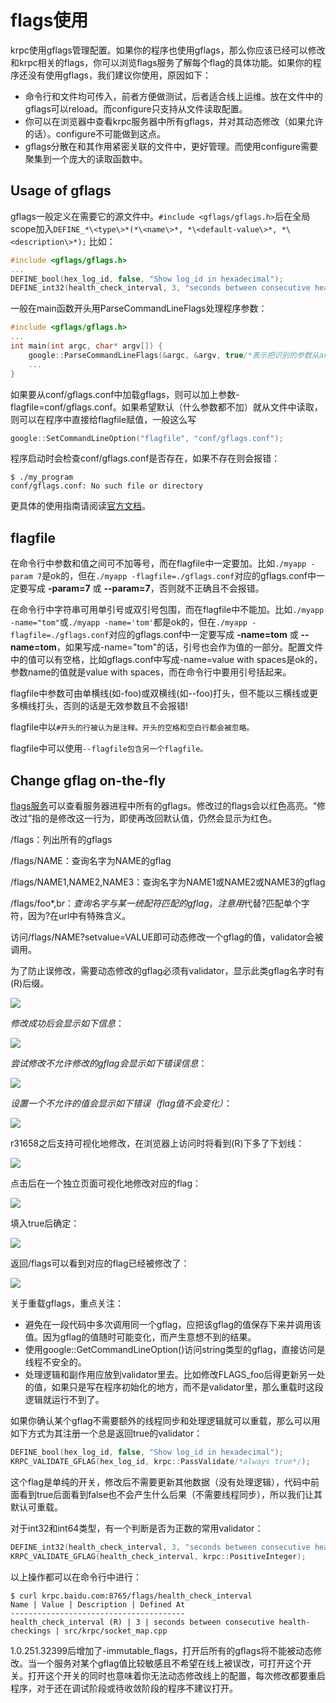 # flags使用

krpc使用gflags管理配置。如果你的程序也使用gflags，那么你应该已经可以修改和krpc相关的flags，你可以浏览flags服务了解每个flag的具体功能。如果你的程序还没有使用gflags，我们建议你使用，原因如下：

- 命令行和文件均可传入，前者方便做测试，后者适合线上运维。放在文件中的gflags可以reload。而configure只支持从文件读取配置。
- 你可以在浏览器中查看krpc服务器中所有gflags，并对其动态修改（如果允许的话）。configure不可能做到这点。
- gflags分散在和其作用紧密关联的文件中，更好管理。而使用configure需要聚集到一个庞大的读取函数中。

## Usage of gflags

gflags一般定义在需要它的源文件中。`#include <gflags/gflags.h>`后在全局scope加入`DEFINE_*\<type\>*(*\<name\>*, *\<default-value\>*, *\<description\>*);` 比如：

```c++
#include <gflags/gflags.h>
...
DEFINE_bool(hex_log_id, false, "Show log_id in hexadecimal");
DEFINE_int32(health_check_interval, 3, "seconds between consecutive health-checkings");
```

一般在main函数开头用ParseCommandLineFlags处理程序参数：

```c++
#include <gflags/gflags.h>
...
int main(int argc, char* argv[]) {
    google::ParseCommandLineFlags(&argc, &argv, true/*表示把识别的参数从argc/argv中删除*/);
    ...
}
```

如果要从conf/gflags.conf中加载gflags，则可以加上参数-flagfile=conf/gflags.conf。如果希望默认（什么参数都不加）就从文件中读取，则可以在程序中直接给flagfile赋值，一般这么写

```c++
google::SetCommandLineOption("flagfile", "conf/gflags.conf");
```

程序启动时会检查conf/gflags.conf是否存在，如果不存在则会报错：

```
$ ./my_program
conf/gflags.conf: No such file or directory
```

更具体的使用指南请阅读[官方文档](http://gflags.github.io/gflags/)。

## flagfile

在命令行中参数和值之间可不加等号，而在flagfile中一定要加。比如`./myapp -param 7`是ok的，但在`./myapp -flagfile=./gflags.conf`对应的gflags.conf中一定要写成 **-param=7** 或 **--param=7**，否则就不正确且不会报错。

在命令行中字符串可用单引号或双引号包围，而在flagfile中不能加。比如`./myapp -name="tom"`或`./myapp -name='tom'`都是ok的，但在`./myapp -flagfile=./gflags.conf`对应的gflags.conf中一定要写成 **-name=tom** 或 **--name=tom**，如果写成-name="tom"的话，引号也会作为值的一部分。配置文件中的值可以有空格，比如gflags.conf中写成-name=value with spaces是ok的，参数name的值就是value with spaces，而在命令行中要用引号括起来。

flagfile中参数可由单横线(如-foo)或双横线(如--foo)打头，但不能以三横线或更多横线打头，否则的话是无效参数且不会报错!

flagfile中以`#开头的行被认为是注释。开头的空格和空白行都会被忽略。`

flagfile中可以使用`--flagfile包含另一个flagfile。`

## Change gflag on-the-fly

[flags服务](http://krpc.baidu.com:8765/flags)可以查看服务器进程中所有的gflags。修改过的flags会以红色高亮。“修改过”指的是修改这一行为，即使再改回默认值，仍然会显示为红色。

/flags：列出所有的gflags

/flags/NAME：查询名字为NAME的gflag

/flags/NAME1,NAME2,NAME3：查询名字为NAME1或NAME2或NAME3的gflag

/flags/foo*,b$r：查询名字与某一统配符匹配的gflag，注意用$代替?匹配单个字符，因为?在url中有特殊含义。

访问/flags/NAME?setvalue=VALUE即可动态修改一个gflag的值，validator会被调用。

为了防止误修改，需要动态修改的gflag必须有validator，显示此类gflag名字时有(R)后缀。


<img src={reloadable_flags}/>


*修改成功后会显示如下信息*：


<img src={flag_setvalue}/>


*尝试修改不允许修改的gflag会显示如下错误信息*：


<img src={set_flag_reject}/>


*设置一个不允许的值会显示如下错误（flag值不会变化）*：


<img src={set_flag_invalid_value}/>


 

r31658之后支持可视化地修改，在浏览器上访问时将看到(R)下多了下划线：


<img src={the_r_after_flag}/>


点击后在一个独立页面可视化地修改对应的flag：


<img src={set_flag_with_form}/>


填入true后确定：


<img src={set_flag_with_form_2}/>


返回/flags可以看到对应的flag已经被修改了：


<img src={set_flag_with_form_3}/>


 

关于重载gflags，重点关注：

- 避免在一段代码中多次调用同一个gflag，应把该gflag的值保存下来并调用该值。因为gflag的值随时可能变化，而产生意想不到的结果。
- 使用google::GetCommandLineOption()访问string类型的gflag，直接访问是线程不安全的。
- 处理逻辑和副作用应放到validator里去。比如修改FLAGS_foo后得更新另一处的值，如果只是写在程序初始化的地方，而不是validator里，那么重载时这段逻辑就运行不到了。

如果你确认某个gflag不需要额外的线程同步和处理逻辑就可以重载，那么可以用如下方式为其注册一个总是返回true的validator：

```c++
DEFINE_bool(hex_log_id, false, "Show log_id in hexadecimal");
KRPC_VALIDATE_GFLAG(hex_log_id, krpc::PassValidate/*always true*/);
```

这个flag是单纯的开关，修改后不需要更新其他数据（没有处理逻辑），代码中前面看到true后面看到false也不会产生什么后果（不需要线程同步），所以我们让其默认可重载。

对于int32和int64类型，有一个判断是否为正数的常用validator：

```c++
DEFINE_int32(health_check_interval, 3, "seconds between consecutive health-checkings");
KRPC_VALIDATE_GFLAG(health_check_interval, krpc::PositiveInteger);
```

以上操作都可以在命令行中进行：

```shell
$ curl krpc.baidu.com:8765/flags/health_check_interval
Name | Value | Description | Defined At
---------------------------------------
health_check_interval (R) | 3 | seconds between consecutive health-checkings | src/krpc/socket_map.cpp
```

1.0.251.32399后增加了-immutable_flags，打开后所有的gflags将不能被动态修改。当一个服务对某个gflag值比较敏感且不希望在线上被误改，可打开这个开关。打开这个开关的同时也意味着你无法动态修改线上的配置，每次修改都要重启程序，对于还在调试阶段或待收敛阶段的程序不建议打开。
